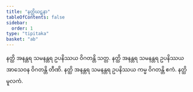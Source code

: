```yaml
---
title: "နတ္ထိဃဋနာ"
tableOfContents: false
sidebar:
  order: 1
type: "tipitaka"
basket: "ab"
---
```



<DynamicBreadcrumb />

<Division number="384">

<Paragraph number="1147">
နတ္ထိ အနန္တရ သမနန္တရ ဥပနိဿယ ဝိဂတန္တိ သတ္တ. နတ္ထိ အနန္တရ သမနန္တရ ဥပနိဿယ အာသေဝန ဝိဂတန္တိ တီဏိ. နတ္ထိ အနန္တရ သမနန္တရ ဥပနိဿယ ကမ္မ ဝိဂတန္တိ ဧကံ.

</Paragraph>
</Division>

<Paragraph number="1148" type="center">
နတ္ထိမူလကံ.
</Paragraph>